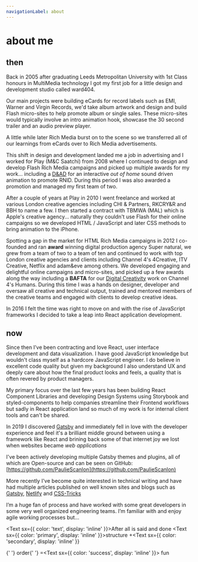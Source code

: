 ```yaml
---
navigationLabel: about
---
```


# about me

## then

Back in 2005 after graduating Leeds Metropolitan University with 1st Class honours in MultiMedia technology I got my
first job for a little design and development studio called ward404.

Our main projects were building eCards for record labels such as EMI, Warner and Virgin Records, we'd take album artwork
and design and build Flash micro-sites to help promote album or single sales. These micro-sites would typically involve
an intro animation hook, showcase the 30 second trailer and an audio preview player.

A little while later Rich Media burst on to the scene so we transferred all of our learnings from eCards over to Rich
Media advertisements.

This shift in design and development landed me a job in advertising and I worked for Play (M&C Saatchi) from 2008 where
I continued to design and develop Flash Rich Media campaigns and picked up multiple awards for my work... including a
[D&AD](https://www.dandad.org/awards/professional/2010/graphic-design/17943/one-in-seven/) for an interactive _out of
home_ sound driven animation to promote RNID. During this period I was also awarded a promotion and managed my first
team of two.

After a couple of years at Play in 2010 I went freelance and worked at various London creative agencies including CHI &
Partners, RKCRY&R and BBH to name a few. I then started a contract with TBMWA (MAL) which is Apple's creative agency...
naturally they couldn't use Flash for their online campaigns so we developed HTML / JavaScript and later CSS methods to
bring animation to the iPhone.

Spotting a gap in the market for HTML Rich Media campaigns in 2012 I co-founded and ran **award** winning digital
production agency Super natural, we grew from a team of two to a team of ten and continued to work with top London
creative agencies and clients including Channel 4's 4Creative, ITV Creative, Netflix and adam&eve among others. We
developed engaging and delightful online campaigns and micro-sites, and picked up a few awards along the way including a
**BAFTA** for our [Digital Creativity](http://www.bafta.org/sites/default/files/uploads/baftatvcraft1516winnerslist.pdf)
work on Channel 4's Humans. During this time I was a hands on designer, developer and oversaw all creative and technical
output, trained and mentored members of the creative teams and engaged with clients to develop creative ideas.

In 2016 I felt the time was right to move on and with the rise of JavaScript frameworks I decided to take a leap into
React application development.

## now

Since then I’ve been contracting and love React, user interface development and data visualization. I have good
JavaScript knowledge but wouldn't class myself as a hardcore JavaScript engineer. I do believe in excellent code quality
but given my background I also understand UX and deeply care about how the final product looks and feels, a quality that
is often revered by product managers.

My primary focus over the last few years has been building React Component Libraries and developing Design Systems using
Storybook and styled-components to help companies streamline their Frontend workflows but sadly in React application
land so much of my work is for internal client tools and can't be shared.

In 2019 I discovered [Gatsby](https://www.gatsbyjs.com/) and immediately fell in love with the developer experience and
feel it's a brilliant middle ground between using a framework like React and brining back some of that internet joy we
lost when websites became _web applications_

I've been actively developing multiple Gatsby themes and plugins, all of which are Open-source and can be seen on
GitHub: [https://github.com/PaulieScanlon](https://github.com/PaulieScanlon)

More recently I've become quite interested in technical writing and have had multiple articles published on well known
sites and blogs such as [Gatsby](https://www.gatsbyjs.org/blog), [Netlify](https://www.netlify.com/blog/) and
[CSS-Tricks](https://css-tricks.com/)

I’m a huge fan of process and have worked with some great developers in some very well organized engineering teams. I’m
familiar with and enjoy agile working processes but...

<Text sx={{ color: 'text', display: 'inline' }}>After all is said and done </Text>
<Text sx={{ color: 'primary', display: 'inline' }}>structure </Text>+<Text
  sx={{ color: 'secondary', display: 'inline' }}
>
  {' '}
  order{' '}
</Text>=<Text sx={{ color: 'success', display: 'inline' }}> fun</Text>
